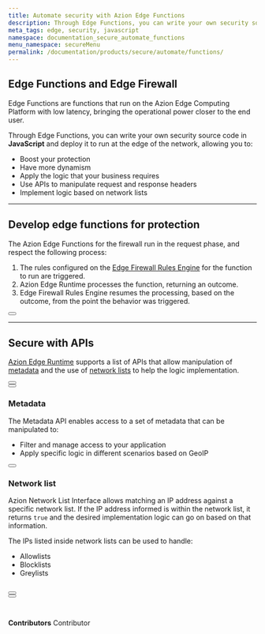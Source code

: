 ```yaml
---
title: Automate security with Azion Edge Functions
description: Through Edge Functions, you can write your own security source code in JavaScript and deploy it to run at the edge of the network.
meta_tags: edge, security, javascript
namespace: documentation_secure_automate_functions
menu_namespace: secureMenu
permalink: /documentation/products/secure/automate/functions/
---
```



## Edge Functions and Edge Firewall

Edge Functions are functions that run on the Azion Edge Computing Platform with low latency, bringing the operational power closer to the end user.

Through Edge Functions, you can write your own security source code in **JavaScript** and deploy it to run at the edge of the network, allowing you to:

- Boost your protection
- Have more dynamism
- Apply the logic that your business requires
- Use APIs to manipulate request and response headers
- Implement logic based on network lists

---

## Develop edge functions for protection

The Azion Edge Functions for the firewall run in the request phase, and respect the following process: 

1. The rules configured on the [Edge Firewall Rules Engine](/en/documentation/products/edge-firewall/rules-engine/) for the function to run are triggered.
2. Azion Edge Runtime processes the function, returning an outcome.
3. Edge Firewall Rules Engine resumes the processing, based on the outcome, from the point the behavior was triggered.

<Button href="/en/documentation/products/edge-firewall/edge-functions/firewall/" text="go to edge functions for edge firewall reference" variant="secondary" target="_blank"></Button>

---

## Secure with APIs

[Azion Edge Runtime](/en/documentation/products/edge-application/edge-functions/runtime/overview) supports a list of APIs that allow manipulation of [metadata](/en/documentation/products/secure/automate/functions/#metadata) and the use of [network lists](/en/documentation/products/secure/automate/functions/##network-list) to help the logic implementation.

<Button href="/en/documentation/products/edge-application/edge-functions/runtime-apis/javascript/" text="go to supported Web APIs" variant="secondary" target="_blank"></Button>
<br />
<Button href="/en/documentation/products/azion-edge-runtime/compatibility/node/" text="go to node.js compatibility" variant="secondary" target="_blank"></Button>

### Metadata

The Metadata API enables access to a set of metadata that can be manipulated to:

- Filter and manage access to your application
- Apply specific logic in different scenarios based on GeoIP

<Button href="/en/documentation/products/edge-application/edge-functions/runtime/api-reference/metadata/" text="go to metadata api reference" variant="secondary" target="_blank"></Button>

### Network list

Azion Network List Interface allows matching an IP address against a specific network list. If the IP address informed is within the network list, it returns `true` and the desired implementation logic can go on based on that information.

The IPs listed inside network lists can be used to handle:

- Allowlists
- Blocklists
- Greylists

<Button href="/en/documentation/products/edge-application/edge-functions/runtime/api-reference/metadata/" text="go to network list api reference" variant="secondary" target="_blank"></Button>
<br />
<Button href="/en/documentation/products/edge-firewall/network-layer-protection/network-lists/" text="go to network list reference" variant="secondary" target="_blank"></Button>
<br /><br />
---

**Contributors** <ContributorList>Contributor</ContributorList>
